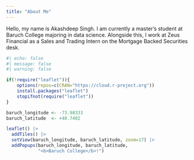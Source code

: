 ```yaml
---
title: "About Me"
---
```


Hello, my name is Akashdeep Singh. I am currently a master's student at Baruch College 
majoring in data science. Alongside this, I work at Zeus Financial as a Sales and 
Trading Intern on the Mortgage Backed Securities desk.



```r
#| echo: false
#| message: false
#| warning: false

if(!require("leaflet")){
    options(repos=c(CRAN="https://cloud.r-project.org"))
    install.packages("leaflet")
    stopifnot(require("leaflet"))
}

baruch_longitude <- -73.98333
baruch_latitude  <- +40.7402

leaflet() |>
  addTiles() |>
  setView(baruch_longitude, baruch_latitude, zoom=17) |>
  addPopups(baruch_longitude, baruch_latitude, 
            "<b>Baruch College</b>!")
```